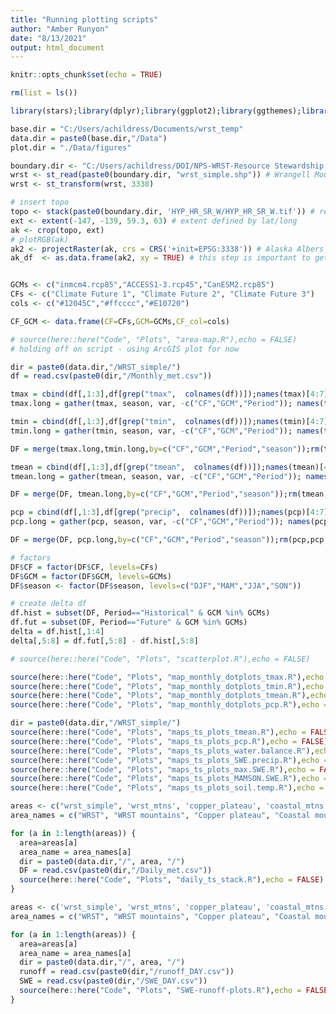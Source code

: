 ```yaml
---
title: "Running plotting scripts"
author: "Amber Runyon"
date: "8/13/2021"
output: html_document
---
```


```r
knitr::opts_chunk$set(echo = TRUE)
```

```r
rm(list = ls())

library(stars);library(dplyr);library(ggplot2);library(ggthemes);library(viridis);library(here);library(ggrepel);library(rlang);library(units); library(tidyr); library(lemon);library(ggpubr);library(gridExtra);library(grid); library(gtable); library(lubridate);library(raster)

base.dir = "C:/Users/achildress/Documents/wrst_temp"
data.dir = paste0(base.dir,"/Data")
plot.dir = "./Data/figures"

boundary.dir <- "C:/Users/achildress/DOI/NPS-WRST-Resource Stewardship Strategy - Climate/3.0 Climate futures development (Summer 2021)/Data/Boundary_shapefiles/"
wrst <- st_read(paste0(boundary.dir, "wrst_simple.shp")) # Wrangell Mountains
wrst <- st_transform(wrst, 3338)

# insert topo
topo <- stack(paste0(boundary.dir, 'HYP_HR_SR_W/HYP_HR_SR_W.tif')) # read in as stack so can see RBG layers
ext <- extent(-147, -139, 59.3, 63) # extent defined by lat/long
ak <- crop(topo, ext)
# plotRGB(ak)
ak2 <- projectRaster(ak, crs = CRS('+init=EPSG:3338')) # Alaska Albers 
ak_df  <- as.data.frame(ak2, xy = TRUE) # this step is important to get it to plot in ggplot


GCMs <- c("inmcm4.rcp85","ACCESS1-3.rcp45","CanESM2.rcp85")
CFs <- c("Climate Future 1", "Climate Future 2", "Climate Future 3")
cols <- c("#12045C","#ffcccc","#E10720")

CF_GCM <- data.frame(CF=CFs,GCM=GCMs,CF_col=cols)
```

```r
# source(here::here("Code", "Plots", "area-map.R"),echo = FALSE)
# holding off on script - using ArcGIS plot for now
```

```r
dir = paste0(data.dir,"/WRST_simple/")
df = read.csv(paste0(dir,"/Monthly_met.csv"))

tmax = cbind(df[,1:3],df[grep("tmax",  colnames(df))]);names(tmax)[4:7] = gsub("\\..*","",names(tmax[,4:7]))
tmax.long = gather(tmax, season, var, -c("CF","GCM","Period")); names(tmax.long)[5]="tmax"

tmin = cbind(df[,1:3],df[grep("tmin",  colnames(df))]);names(tmin)[4:7] = gsub("\\..*","",names(tmin[,4:7]))
tmin.long = gather(tmin, season, var, -c("CF","GCM","Period")); names(tmin.long)[5]="tmin"

DF = merge(tmax.long,tmin.long,by=c("CF","GCM","Period","season"));rm(tmax,tmax.long,tmin,tmin.long)

tmean = cbind(df[,1:3],df[grep("tmean",  colnames(df))]);names(tmean)[4:7] = gsub("\\..*","",names(tmean[,4:7]))
tmean.long = gather(tmean, season, var, -c("CF","GCM","Period")); names(tmean.long)[5]="tmean"

DF = merge(DF, tmean.long,by=c("CF","GCM","Period","season"));rm(tmean,tmean.long)

pcp = cbind(df[,1:3],df[grep("precip",  colnames(df))]);names(pcp)[4:7] = gsub("\\..*","",names(pcp[,4:7]))
pcp.long = gather(pcp, season, var, -c("CF","GCM","Period")); names(pcp.long)[5]="pcp"

DF = merge(DF, pcp.long,by=c("CF","GCM","Period","season"));rm(pcp,pcp.long)

# factors
DF$CF = factor(DF$CF, levels=CFs)
DF$GCM = factor(DF$GCM, levels=GCMs)
DF$season <- factor(DF$season, levels=c("DJF","MAM","JJA","SON"))

# create delta df
df.hist = subset(DF, Period=="Historical" & GCM %in% GCMs)
df.fut = subset(DF, Period=="Future" & GCM %in% GCMs)
delta = df.hist[,1:4]
delta[,5:8] = df.fut[,5:8] - df.hist[,5:8]

# source(here::here("Code", "Plots", "scatterplot.R"),echo = FALSE) 
```

```r

source(here::here("Code", "Plots", "map_monthly_dotplots_tmax.R"),echo = FALSE)
source(here::here("Code", "Plots", "map_monthly_dotplots_tmin.R"),echo = FALSE)
source(here::here("Code", "Plots", "map_monthly_dotplots_tmean.R"),echo = FALSE)
source(here::here("Code", "Plots", "map_monthly_dotplots_pcp.R"),echo = FALSE)

```

```r
dir = paste0(data.dir,"/WRST_simple/")
source(here::here("Code", "Plots", "maps_ts_plots_tmean.R"),echo = FALSE)
source(here::here("Code", "Plots", "maps_ts_plots_pcp.R"),echo = FALSE)
source(here::here("Code", "Plots", "maps_ts_plots_water.balance.R"),echo = FALSE)
source(here::here("Code", "Plots", "maps_ts_plots_SWE.precip.R"),echo = FALSE)
source(here::here("Code", "Plots", "maps_ts_plots_max.SWE.R"),echo = FALSE)
source(here::here("Code", "Plots", "maps_ts_plots_MAMSON.SWE.R"),echo = FALSE)
source(here::here("Code", "Plots", "maps_ts_plots_soil.temp.R"),echo = FALSE)

```

``` r
areas <- c("wrst_simple", 'wrst_mtns', 'copper_plateau', 'coastal_mtns', 'eastern_coast')
area_names = c("WRST", "WRST mountains", "Copper plateau", "Coastal mountains", "eastern coast")

for (a in 1:length(areas)) {
  area=areas[a]
  area_name = area_names[a]
  dir = paste0(data.dir,"/", area, "/")
  DF = read.csv(paste0(dir,"/Daily_met.csv"))
  source(here::here("Code", "Plots", "daily_ts_stack.R"),echo = FALSE)
}

```

```r
areas <- c('wrst_simple', 'wrst_mtns', 'copper_plateau', 'coastal_mtns', 'eastern_coast')
area_names = c("WRST", "WRST mountains", "Copper plateau", "Coastal mountains", "eastern coast")

for (a in 1:length(areas)) {
  area=areas[a]
  area_name = area_names[a]
  dir = paste0(data.dir,"/", area, "/")
  runoff = read.csv(paste0(dir,"/runoff_DAY.csv"))
  SWE = read.csv(paste0(dir,"/SWE_DAY.csv"))
  source(here::here("Code", "Plots", "SWE-runoff-plots.R"),echo = FALSE)
}

```
